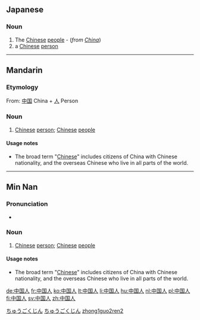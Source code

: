 ==Japanese==
{{ja-kanjitab|中|国|人}}

===Noun===
{{ja-noun|s|hira=ちゅうごくじん|rom=chūgoku-jin|kyu=中國人|hidx=ちゅうごくじん}}

# The [[Chinese]] [[people]] - (''from [[China]]'')
# a [[Chinese]] [[person]]

[[Category:Rendaku|ちゅうごくじん]]

[[Category:ja:Nationalities|ちゅうごくじん]]

----

==Mandarin==
{{zh-forms|[[中国]][[人]]|[[中國人]]}}

===Etymology===
From: [[中国]] China + [[人]] Person

===Noun===
{{cmn-noun|s|pin=Zhōnggúo rén|pint=zhong1guo2ren2|tra=中國人|sim=中国人|rs=丨03}}

# [[Chinese]] [[person]]; [[Chinese]] [[people]]

====Usage notes====
*The broad term "[[Chinese]]" includes citizens of China with Chinese nationality, and the overseas Chinese who live in all parts of the world.

[[Category:zh-cn:Nationalities|zhong1guo2ren2]]

----

==Min Nan==

===Pronunciation===
*{{IPA|/tiɔŋ˧˧kɔk˥˥laŋ˧˥/}}

===Noun===
{{nan-noun|s|poj=Tiong-kok-lâng|pojt=tiong1kok4lang5|tra=中國人|sim=中国人|rs=丨03}}

# [[Chinese]] [[person]]; [[Chinese]] [[people]]

====Usage notes====
*The broad term "[[Chinese]]" includes citizens of China with Chinese nationality, and the overseas Chinese who live in all parts of the world.

[[de:中国人]]
[[fr:中国人]]
[[ko:中国人]]
[[lt:中国人]]
[[li:中国人]]
[[hu:中国人]]
[[nl:中国人]]
[[pl:中国人]]
[[fi:中国人]]
[[sv:中国人]]
[[zh:中国人]]